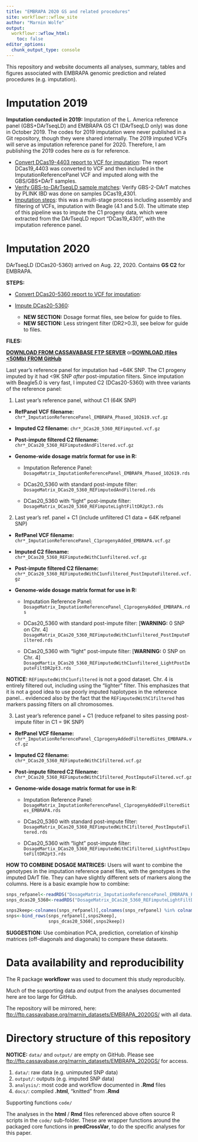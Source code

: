 ```yaml
---
title: "EMBRAPA 2020 GS and related procedures"
site: workflowr::wflow_site
author: "Marnin Wolfe"
output:
  workflowr::wflow_html:
    toc: false
editor_options:
  chunk_output_type: console
---
```


This repository and website documents all analyses, summary, tables and figures associated with EMBRAPA genomic prediction and related procedures (e.g. imputation).

# Imputation 2019

**Imputation conducted in 2019:** Imputation of the L. America reference panel (GBS+DArTseqLD) and EMBRAPA GS C1 (DArTseqLD only) was done in October 2019. The codes for 2019 imputation were never published in a Git repository, though they were shared internally. The 2019 imputed VCFs will serve as imputation reference panel for 2020. Therefore, I am publishing the 2019 codes here *as is* for reference.

-   [Convert DCas19-4403 report to VCF for imputation](convertDCas19_4403_ToVCF_102419.html): The report DCas19\_4403 was converted to VCF and then included in the ImputationReferencePanel VCF and imputed along with the GBS/GBS+DArT samples.
-   [Verify GBS-to-DArTseqLD sample matches](Verify_gbs2dart_sampleMatches_EMBRAPA_102419.html): Verify GBS-2-DArT matches by PLINK IBD was done on samples DCas19\_4301.
-   [Imputation steps](Imputation_EMBRAPA_102419.html): this was a multi-stage process including assembly and filtering of VCFs, imputation with Beagle (4.1 and 5.0). The ultimate step of this pipeline was to impute the C1 progeny data, which were extracted from the DArTseqLD report "DCas19\_4301", with the imputation reference panel.

# Imputation 2020

DArTseqLD (DCas20-5360) arrived on Aug. 22, 2020. Contains **GS C2** for EMBRAPA.

**STEPS:**

-   [Convert DCas20-5360 report to VCF for imputation](convertDCas20_5360_ToVCF.html):

-   [Impute DCas20-5360](ImputeDCas20_5360.html):

    -   **NEW SECTION:** Dosage format files, see below for guide to files.
    -   **NEW SECTION:** Less stringent filter (DR2\>0.3), see below for guide to files.

**FILES:**

[**DOWNLOAD FROM CASSAVABASE FTP SERVER**](ftp://ftp.cassavabase.org/marnin_datasets/EMBRAPA_2020GS/output/) or[**DOWNLOAD (files \<50Mb) FROM GitHub**](https://github.com/wolfemd/EMBRAPA_2020GS/tree/master/output)

Last year's reference panel for imputation had \~64K SNP. The C1 progeny imputed by it had \<9K SNP *after* post-imputation filters. Since imputation with Beagle5.0 is very fast, I imputed C2 (DCas20-5360) with three variants of the reference panel:

1.  Last year's reference panel, without C1 (64K SNP)

-   **RefPanel VCF filename:** `chr*_ImputationReferencePanel_EMBRAPA_Phased_102619.vcf.gz`

-   **Imputed C2 filename:** `chr*_DCas20_5360_REFimputed.vcf.gz`

-   **Post-impute filtered C2 filename:** `chr*_DCas20_5360_REFimputedAndFiltered.vcf.gz`

-   **Genome-wide dosage matrix format for use in R:**

    -   Imputation Reference Panel: `DosageMatrix_ImputationReferencePanel_EMBRAPA_Phased_102619.rds`

    -   DCas20\_5360 with standard post-impute filter: `DosageMatrix_DCas20_5360_REFimputedAndFiltered.rds`

    -   DCas20\_5360 with "light" post-impute filter: `DosageMatrix_DCas20_5360_REFimputeLightFiltDR2pt3.rds`

2.  Last year's ref. panel + C1 (include unfiltered C1 data = 64K refpanel SNP)

-   **RefPanel VCF filename:** `chr*_ImputationReferencePanel_C1progenyAdded_EMBRAPA.vcf.gz`

-   **Imputed C2 filename:** `chr*_DCas20_5360_REFimputedWithC1unfiltered.vcf.gz`

-   **Post-impute filtered C2 filename:** `chr*_DCas20_5360_REFimputedWithC1unfiltered_PostImputeFiltered.vcf.gz`

-   **Genome-wide dosage matrix format for use in R:**

    -   Imputation Reference Panel: `DosageMatrix_ImputationReferencePanel_C1progenyAdded_EMBRAPA.rds`

    -   DCas20\_5360 with standard post-impute filter: [**WARNING:** 0 SNP on Chr. 4] `DosageMatrix_DCas20_5360_REFimputedWithC1unfiltered_PostImputeFiltered.rds`

    -   DCas20\_5360 with "light" post-impute filter: [**WARNING:** 0 SNP on Chr. 4] `DosageMartix_DCas20_5360_REFimputedWithC1unfiltered_LightPostImputeFiltDR2pt3.rds`

**NOTICE:** `REFimputedWithC1unfiltered` is not a good dataset. Chr. 4 is entirely filtered out, including using the "lighter" filter. This emphasizes that it is not a good idea to use poorly imputed haplotypes in the reference panel... evidenced also by the fact that the `REFimputedWithC1filtered` has markers passing filters on all chromosomes.

3.  Last year's reference panel + C1 (reduce refpanel to sites passing post-impute filter in C1 = 9K SNP)

-   **RefPanel VCF filename:** `chr*_ImputationReferencePanel_C1progenyAddedFilteredSites_EMBRAPA.vcf.gz`

-   **Imputed C2 filename:** `chr*_DCas20_5360_REFimputedWithC1filtered.vcf.gz`

-   **Post-impute filtered C2 filename:** `chr*_DCas20_5360_REFimputedWithC1filtered_PostImputeFiltered.vcf.gz`

-   **Genome-wide dosage matrix format for use in R:**

    -   Imputation Reference Panel: `DosageMatrix_ImputationReferencePanel_C1progenyAddedFilteredSites_EMBRAPA.rds`

    -   DCas20\_5360 with standard post-impute filter: `DosageMatrix_DCas20_5360_REFimputedWithC1filtered_PostImputeFiltered.rds`

    -   DCas20\_5360 with "light" post-impute filter: `DosageMartix_DCas20_5360_REFimputedWithC1filtered_LightPostImputeFiltDR2pt3.rds`

**HOW TO COMBINE DOSAGE MATRICES:** Users will want to combine the genotypes in the imputation reference panel files, with the genotypes in the imputed DArT file. They can have slightly different sets of markers along the columns. Here is a basic example how to combine:

```r
snps_refpanel<-readRDS("DosageMatrix_ImputationReferencePanel_EMBRAPA_Phased_102619.rds")
snps_dcas20_5360<-readRDS("DosageMatrix_DCas20_5360_REFimputeLightFiltDR2pt3.rds")

snps2keep<-colnames(snps_refpanel)[,colnames(snps_refpanel) %in% colnames(snps_dcas20_5360)]
snps<-bind_rows(snps_refpanel[,snps2keep],
                snps_dcas20_5360[,snps2keep])
```

**SUGGESTION:** Use combination PCA, prediction, correlation of kinship matrices (off-diagonals and diagonals) to compare these datasets.

# Data availability and reproducibility

The R package **workflowr** was used to document this study reproducibly.

Much of the supporting data *and* output from the analyses documented here are too large for GitHub.

The repository will be mirrored, here: <ftp://ftp.cassavabase.org/marnin_datasets/EMBRAPA_2020GS/> with all data.

# Directory structure of this repository

**NOTICE:** `data/` and `output/` are empty on GitHub. Please see <ftp://ftp.cassavabase.org/marnin_datasets/EMBRAPA_2020GS/> for access.

1.  `data/`: raw data (e.g. unimputed SNP data)
2.  `output/`: outputs (e.g. imputed SNP data)
3.  `analysis/`: most code and workflow documented in **.Rmd** files
4.  `docs/`: compiled **.html**, "knitted" from **.Rmd**

Supporting functions `code/`

The analyses in the **html** / **Rmd** files referenced above often source R scripts in the `code/` sub-folder. These are wrapper functions around the packaged core functions in **predCrossVar**, to do the specific analyses for this paper.
